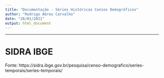 ```yaml
---
title: "Documentação - Séries Históricas Censos Demográficos"
author: "Rodrigo Abreu Carvalho"
date: "26/01/2021"
output: html_document
---
```


***

# SIDRA IBGE

Fonte: https://sidra.ibge.gov.br/pesquisa/censo-demografico/series-temporais/series-temporais/

